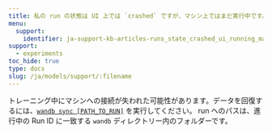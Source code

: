 ```yaml
---
title: 私の run の状態は UI 上では `crashed` ですが、マシン上ではまだ実行中です。データを取り戻すにはどうすればいいですか？
menu:
  support:
    identifier: ja-support-kb-articles-runs_state_crashed_ui_running_machine_get_data
support:
  - experiments
toc_hide: true
type: docs
slug: /ja/models/support/:filename
---
```

トレーニング中にマシンへの接続が失われた可能性があります。データを回復するには、[`wandb sync [PATH_TO_RUN]`](/ja/models/ref/cli/wandb-sync) を実行してください。 run へのパスは、進行中の Run ID に一致する `wandb` ディレクトリー内のフォルダーです。